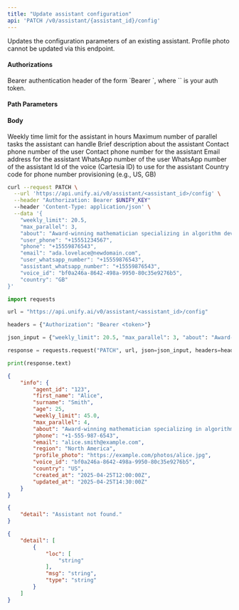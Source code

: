 ```yaml
---
title: "Update assistant configuration"
api: 'PATCH /v0/assistant/{assistant_id}/config'
---
```

Updates the configuration parameters of an existing assistant. Profile photo cannot be updated via this endpoint.

#### Authorizations

<ParamField header="Authorization" type="string" required="true">
  Bearer authentication header of the form `Bearer <token>`, where `<token>` is your auth token.
</ParamField>

#### Path Parameters

<ParamField query="assistant_id" type="integer" required="true">

</ParamField>

#### Body

<ParamField body="weekly_limit" type="number | null" >
Weekly time limit for the assistant in hours
</ParamField>

<ParamField body="max_parallel" type="integer | null" >
Maximum number of parallel tasks the assistant can handle
</ParamField>

<ParamField body="about" type="string | null" >
Brief description about the assistant
</ParamField>

<ParamField body="user_phone" type="string | null" >
Contact phone number of the user
</ParamField>

<ParamField body="phone" type="string | null" >
Contact phone number for the assistant
</ParamField>

<ParamField body="email" type="string | null" >
Email address for the assistant
</ParamField>

<ParamField body="user_whatsapp_number" type="string | null" >
WhatsApp number of the user
</ParamField>

<ParamField body="assistant_whatsapp_number" type="string | null" >
WhatsApp number of the assistant
</ParamField>

<ParamField body="voice_id" type="string | null" >
Id of the voice (Cartesia ID) to use for the assistant
</ParamField>

<ParamField body="country" type="string | null" >
Country code for phone number provisioning (e.g., US, GB)
</ParamField>

<RequestExample>

```bash cURL
curl --request PATCH \
  --url 'https://api.unify.ai/v0/assistant/<assistant_id>/config' \
  --header "Authorization: Bearer $UNIFY_KEY"
  --header 'Content-Type: application/json' \
  --data '{
    "weekly_limit": 20.5,
    "max_parallel": 3,
    "about": "Award-winning mathematician specializing in algorithm development",
    "user_phone": "+15551234567",
    "phone": "+15559876543",
    "email": "ada.lovelace@newdomain.com",
    "user_whatsapp_number": "+15559876543",
    "assistant_whatsapp_number": "+15559876543",
    "voice_id": "bf0a246a-8642-498a-9950-80c35e9276b5",
    "country": "GB"
}'
```

```python Python
import requests

url = "https://api.unify.ai/v0/assistant/<assistant_id>/config"

headers = {"Authorization": "Bearer <token>"}

json_input = {"weekly_limit": 20.5, "max_parallel": 3, "about": "Award-winning mathematician specializing in algorithm development", "user_phone": "+15551234567", "phone": "+15559876543", "email": "ada.lovelace@newdomain.com", "user_whatsapp_number": "+15559876543", "assistant_whatsapp_number": "+15559876543", "voice_id": "bf0a246a-8642-498a-9950-80c35e9276b5", "country": "GB"}

response = requests.request("PATCH", url, json=json_input, headers=headers)

print(response.text)
```

</RequestExample>
<ResponseExample>

```json 200
{
    "info": {
        "agent_id": "123",
        "first_name": "Alice",
        "surname": "Smith",
        "age": 25,
        "weekly_limit": 45.0,
        "max_parallel": 4,
        "about": "Award-winning mathematician specializing in algorithm development",
        "phone": "+1-555-987-6543",
        "email": "alice.smith@example.com",
        "region": "North America",
        "profile_photo": "https://example.com/photos/alice.jpg",
        "voice_id": "bf0a246a-8642-498a-9950-80c35e9276b5",
        "country": "US",
        "created_at": "2025-04-25T12:00:00Z",
        "updated_at": "2025-04-25T14:30:00Z"
    }
}
```

```json 404
{
    "detail": "Assistant not found."
}
```

```json 422
{
    "detail": [
        {
            "loc": [
                "string"
            ],
            "msg": "string",
            "type": "string"
        }
    ]
}
```

</ResponseExample>
